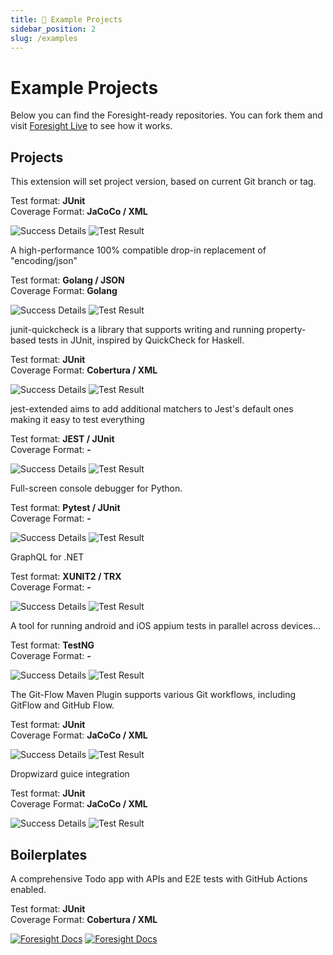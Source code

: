 ```yaml
---
title: 🧭 Example Projects
sidebar_position: 2
slug: /examples
---
```


# Example Projects
Below you can find the Foresight-ready repositories. 
You can fork them and visit [Foresight Live](https://foresight.thundra.live) to see how it works.

## Projects
<div className="cols-1">
<Card title="Maven Git Versioning Extension" target="https://github.com/runforesight-demo/maven-git-versioning-extension" isNewWindow={true}>
  <p class="italic">This extension will set project version, based on current Git branch or tag.</p>
  Test format: <strong>JUnit</strong> 
  <br/>
  Coverage Format: <strong>JaCoCo / XML</strong>

  ![Success Details](http://foresight.service.thundra.us/public/api/v1/badge/success?repoId=a2580a99-fd36-42c2-8a24-cb71aef8135b) 
  ![Test Result](http://foresight.service.thundra.us/public/api/v1/badge/test?repoId=a2580a99-fd36-42c2-8a24-cb71aef8135b)

</Card>
<Card title="JSON Iterator / GO" target="https://github.com/runforesight-demo/go" isNewWindow={true}>
  <p class="italic">A high-performance 100% compatible drop-in replacement of "encoding/json"</p>
  Test format: <strong>Golang / JSON</strong> 
  <br/>
  Coverage Format: <strong>Golang</strong>

  ![Success Details](http://foresight.service.thundra.us/public/api/v1/badge/success?repoId=b2716963-e616-4563-bd07-a4575cf403f7)
  ![Test Result](http://foresight.service.thundra.us/public/api/v1/badge/test?repoId=b2716963-e616-4563-bd07-a4575cf403f7)

</Card>
<Card title="JUnit Quickcheck" target="https://github.com/runforesight-demo/junit-quickcheck" isNewWindow={true}>
  <p class="italic">junit-quickcheck is a library that supports writing and running property-based tests in JUnit, inspired by QuickCheck for Haskell.</p>
  Test format: <strong>JUnit</strong> 
  <br/>
  Coverage Format: <strong>Cobertura / XML</strong>

  ![Success Details](http://foresight.service.thundra.us/public/api/v1/badge/success?repoId=6dab0bbc-65d7-4c84-8aa0-113672c37af1)
  ![Test Result](http://foresight.service.thundra.us/public/api/v1/badge/test?repoId=6dab0bbc-65d7-4c84-8aa0-113672c37af1)

</Card>
<Card title="jest-extended" target="https://github.com/runforesight-demo/jest-extended" isNewWindow={true}>
  <p class="italic">jest-extended aims to add additional matchers to Jest's default ones making it easy to test everything </p>
  Test format: <strong>JEST / JUnit</strong> 
  <br/>
  Coverage Format: <strong>-</strong>

  ![Success Details](http://foresight.service.thundra.us/public/api/v1/badge/success?repoId=4f9bd2c4-68bd-4294-8dff-0b33d906e8a6)
  ![Test Result](http://foresight.service.thundra.us/public/api/v1/badge/test?repoId=4f9bd2c4-68bd-4294-8dff-0b33d906e8a6)

</Card>
<Card title="pudb" target="https://github.com/runforesight-demo/pudb" isNewWindow={true}>
  <p class="italic">Full-screen console debugger for Python.</p>
  Test format: <strong>Pytest / JUnit</strong> 
  <br/>
  Coverage Format: <strong>-</strong>

  ![Success Details](http://foresight.service.thundra.us/public/api/v1/badge/success?repoId=9fd0a233-9f65-4180-b759-e3c3326e022a)
  ![Test Result](http://foresight.service.thundra.us/public/api/v1/badge/test?repoId=9fd0a233-9f65-4180-b759-e3c3326e022a)

</Card>
<Card title="graphql-dotnet" target="https://github.com/runforesight-demo/graphql-dotnet" isNewWindow={true}>
  <p class="italic">GraphQL for .NET</p>
  Test format: <strong>XUNIT2 / TRX</strong> 
  <br/>
  Coverage Format: <strong>-</strong>

  ![Success Details](http://foresight.service.thundra.us/public/api/v1/badge/success?repoId=c242f1c9-bda4-4bd8-a6d9-e239ce8798ee)
  ![Test Result](http://foresight.service.thundra.us/public/api/v1/badge/test?repoId=c242f1c9-bda4-4bd8-a6d9-e239ce8798ee)

</Card>
<Card title="appium-test-distribution" target="https://github.com/runforesight-demo/appium-test-distribution/" isNewWindow={true}>
  <p class="italic">A tool for running android and iOS appium tests in parallel across devices...</p>
  Test format: <strong>TestNG</strong> 
  <br/>
  Coverage Format: <strong>-</strong>

  ![Success Details](http://foresight.service.thundra.us/public/api/v1/badge/success?repoId=b4c34bbe-c70c-4361-8b4c-fb1c2e9b5c83)
  ![Test Result](http://foresight.service.thundra.us/public/api/v1/badge/test?repoId=b4c34bbe-c70c-4361-8b4c-fb1c2e9b5c83)

</Card>
<Card title="gitflow-maven-plugin" target="https://github.com/runforesight-demo/gitflow-maven-plugin" isNewWindow={true}>
  <p class="italic">The Git-Flow Maven Plugin supports various Git workflows, including GitFlow and GitHub Flow.</p>
  Test format: <strong>JUnit</strong> 
  <br/>
  Coverage Format: <strong>JaCoCo / XML</strong>

  ![Success Details](http://foresight.service.thundra.us/public/api/v1/badge/success?repoId=949230e1-c91a-4b87-989e-6351cf4ab96f)
  ![Test Result](http://foresight.service.thundra.us/public/api/v1/badge/test?repoId=949230e1-c91a-4b87-989e-6351cf4ab96f)

</Card>
<Card title="dropwizard-guicey" target="https://github.com/runforesight-demo/dropwizard-guicey" isNewWindow={true}>
  <p class="italic">Dropwizard guice integration</p>
  Test format: <strong>JUnit</strong> 
  <br/>
  Coverage Format: <strong>JaCoCo / XML</strong>

  ![Success Details](http://foresight.service.thundra.us/public/api/v1/badge/success?repoId=db27cd8c-72e1-4489-9efe-a59d7347a575)
  ![Test Result](http://foresight.service.thundra.us/public/api/v1/badge/test?repoId=db27cd8c-72e1-4489-9efe-a59d7347a575)

</Card>
</div>


## Boilerplates
<Card title="Next.js + Playwright + GitHub Actions" target="https://github.com/burakkantarci/playwright-todo-app" isNewWindow={true}>
  <p class="italic">A comprehensive Todo app with APIs and E2E tests with GitHub Actions enabled.</p>
  Test format: <strong>JUnit</strong> 
  <br/>
  Coverage Format: <strong>Cobertura / XML</strong>

  [![Foresight Docs](https://foresight.service.thundra.io/public/api/v1/badge/test?repoId=8451a617-ce9a-4ace-b00a-c598523bd852)](https://foresight.docs.thundra.io/)
  [![Foresight Docs](https://foresight.service.thundra.io/public/api/v1/badge/success?repoId=8451a617-ce9a-4ace-b00a-c598523bd852)](https://foresight.docs.thundra.io/)

</Card>